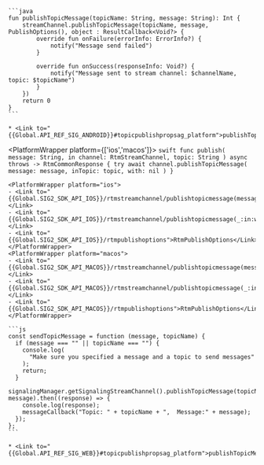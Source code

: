 <PlatformWrapper platform='android'>

    ```java
    fun publishTopicMessage(topicName: String, message: String): Int {
        streamChannel.publishTopicMessage(topicName, message, PublishOptions(), object : ResultCallback<Void?> {
            override fun onFailure(errorInfo: ErrorInfo?) {
                notify("Message send failed")
            }

            override fun onSuccess(responseInfo: Void?) {
                notify("Message sent to stream channel: $channelName, topic: $topicName")
            }
        })
        return 0
    }    
    ```
    
    * <Link to="{{Global.API_REF_SIG_ANDROID}}#topicpublishpropsag_platform">publishTopicMessage</Link>
</PlatformWrapper>

<PlatformWrapper platform={['ios','macos']}>
    ```swift
    func publish(
        message: String, in channel: RtmStreamChannel, topic: String
    ) async throws -> RtmCommonResponse {
        try await channel.publishTopicMessage(
            message: message, inTopic: topic, with: nil
        )
    }
    ```

    <PlatformWrapper platform="ios">
    - <Link to="{{Global.SIG2_SDK_API_IOS}}/rtmstreamchannel/publishtopicmessage(message:intopic:with:)">publishTopicMessage(message:inTopic:with:)</Link>
    - <Link to="{{Global.SIG2_SDK_API_IOS}}/rtmstreamchannel/publishtopicmessage(_:in:with:completion:)">publishTopicMessage(_:in:with:completion:)</Link>
    - <Link to="{{Global.SIG2_SDK_API_IOS}}/rtmpublishoptions">RtmPublishOptions</Link>
    </PlatformWrapper>
    <PlatformWrapper platform="macos">
    - <Link to="{{Global.SIG2_SDK_API_MACOS}}/rtmstreamchannel/publishtopicmessage(message:intopic:with:)">publishTopicMessage(message:inTopic:with:)</Link>
    - <Link to="{{Global.SIG2_SDK_API_MACOS}}/rtmstreamchannel/publishtopicmessage(_:in:with:completion:)">publishTopicMessage(_:in:with:completion:)</Link>
    - <Link to="{{Global.SIG2_SDK_API_MACOS}}/rtmpublishoptions">RtmPublishOptions</Link>
    </PlatformWrapper>
</PlatformWrapper>

<PlatformWrapper platform = 'web'>
   
    ```js
    const sendTopicMessage = function (message, topicName) {
      if (message === "" || topicName === "") {
        console.log(
          "Make sure you specified a message and a topic to send messages"
        );
        return;
      }
      signalingManager.getSignalingStreamChannel().publishTopicMessage(topicName, message).then((response) => {
        console.log(response);
        messageCallback("Topic: " + topicName + ",  Message:" + message);
      });
    };
    ```

    * <Link to="{{Global.API_REF_SIG_WEB}}#topicpublishpropsag_platform">publishTopicMessage</Link>
</PlatformWrapper>
